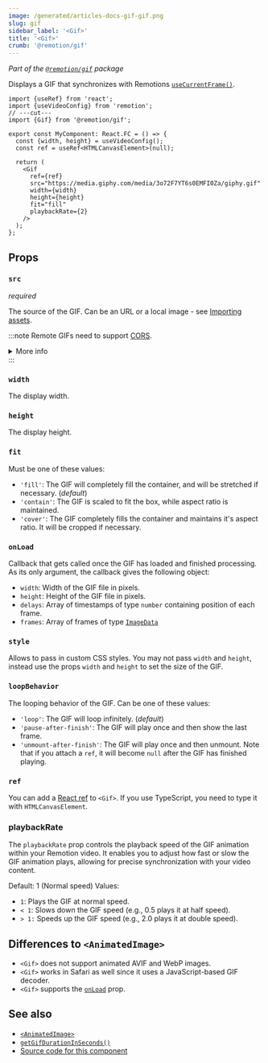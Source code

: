 ```yaml
---
image: /generated/articles-docs-gif-gif.png
slug: gif
sidebar_label: '<Gif>'
title: '<Gif>'
crumb: '@remotion/gif'
---
```


_Part of the [`@remotion/gif`](/docs/gif) package_

Displays a GIF that synchronizes with Remotions [`useCurrentFrame()`](/docs/use-current-frame).

```tsx twoslash
import {useRef} from 'react';
import {useVideoConfig} from 'remotion';
// ---cut---
import {Gif} from '@remotion/gif';

export const MyComponent: React.FC = () => {
  const {width, height} = useVideoConfig();
  const ref = useRef<HTMLCanvasElement>(null);

  return (
    <Gif
      ref={ref}
      src="https://media.giphy.com/media/3o72F7YT6s0EMFI0Za/giphy.gif"
      width={width}
      height={height}
      fit="fill"
      playbackRate={2}
    />
  );
};
```

## Props

### `src`

_required_

The source of the GIF. Can be an URL or a local image - see [Importing assets](/docs/assets).

:::note
Remote GIFs need to support [CORS](https://developer.mozilla.org/en-US/docs/Web/HTTP/CORS).

<details>
  <summary>More info</summary>
  <ul>
    <li>
      Remotion's origin is usually <code>http://localhost:3000</code>, but it
      may be different if rendering on Lambda or the port is busy.
    </li>
    <li>
      You can{' '}
      <a href="/docs/chromium-flags#--disable-web-security">disable CORS</a>{' '}
      during renders.
    </li>
  </ul>
</details>
:::

### `width`

The display width.

### `height`

The display height.

### `fit`

Must be one of these values:

- `'fill'`: The GIF will completely fill the container, and will be stretched if necessary. (_default_)
- `'contain'`: The GIF is scaled to fit the box, while aspect ratio is maintained.
- `'cover'`: The GIF completely fills the container and maintains it's aspect ratio. It will be cropped if necessary.

### `onLoad`

Callback that gets called once the GIF has loaded and finished processing. As its only argument, the callback gives the following object:

- `width`: Width of the GIF file in pixels.
- `height`: Height of the GIF file in pixels.
- `delays`: Array of timestamps of type `number` containing position of each frame.
- `frames`: Array of frames of type [`ImageData`](https://developer.mozilla.org/en-US/docs/Web/API/ImageData)

### `style`

Allows to pass in custom CSS styles. You may not pass `width` and `height`, instead use the props `width` and `height` to set the size of the GIF.

### `loopBehavior`<AvailableFrom v="3.3.4" />

The looping behavior of the GIF. Can be one of these values:

- `'loop'`: The GIF will loop infinitely. (_default_)
- `'pause-after-finish'`: The GIF will play once and then show the last frame.
- `'unmount-after-finish'`: The GIF will play once and then unmount. Note that if you attach a `ref`, it will become `null` after the GIF has finished playing.

### `ref`<AvailableFrom v="3.3.88" />

You can add a [React ref](https://react.dev/learn/manipulating-the-dom-with-refs) to `<Gif>`. If you use TypeScript, you need to type it with `HTMLCanvasElement`.

### playbackRate<AvailableFrom v="4.0.44" />

The `playbackRate` prop controls the playback speed of the GIF animation within your Remotion video. It enables you to adjust how fast or slow the GIF animation plays, allowing for precise synchronization with your video content.

Default: 1 (Normal speed)
Values:

- `1`: Plays the GIF at normal speed.
- `< 1`: Slows down the GIF speed (e.g., 0.5 plays it at half speed).
- `> 1:` Speeds up the GIF speed (e.g., 2.0 plays it at double speed).

## Differences to `<AnimatedImage>`

- `<Gif>` does not support animated AVIF and WebP images.
- `<Gif>` works in Safari as well since it uses a JavaScript-based GIF decoder.
- `<Gif>` supports the [`onLoad`](#onload) prop.

## See also

- [`<AnimatedImage>`](/docs/animatedimage)
- [`getGifDurationInSeconds()`](/docs/gif/get-gif-duration-in-seconds)
- [Source code for this component](https://github.com/remotion-dev/remotion/blob/main/packages/gif/src/Gif.tsx)
